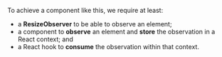 
<Meta title="React Breakpoints/Steps" />

To achieve a component like this, we require at least:

* a **ResizeObserver** to be able to observe an element;
* a component to **observe** an element and **store** the observation in a React context; and
* a React hook to **consume** the observation within that context.

